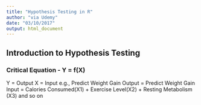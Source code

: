 ```yaml
---
title: "Hypothesis Testing in R"
author: "via Udemy"
date: "03/10/2017"
output: html_document
---
```

## Introduction to Hypothesis Testing

### Critical Equation - Y = f(X)
Y = Output
X = Input
e.g., Predict Weight Gain
Output = Predict Weight Gain
Input = Calories Consumed(X1) + Exercise Level(X2) + Resting Metabolism (X3) and so on


```r

```


```r

```

```r

```

```r

```
